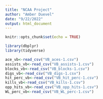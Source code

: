 ---
title: "NCAA Project"
author: "Amber Duevel"
date: "9/22/2022"
output: html_document
---

```{r setup, include=FALSE}
knitr::opts_chunk$set(echo = TRUE)
```

```{r packages}
library(dbplyr)
library(tidyverse)
```

```{r read in file}
ace_vb<-read_csv("VB_aces-1.csv")
assists_vb<-read_csv("VB_assists-1.csv")
blocks_vb<-read_csv("VB_blocks-1.csv")
digs_vb<-read_csv("VB_digs-1.csv")
hit_perc_vb<-read_csv("VB_hit_perc-1.csv")
kills_vb<-read_csv("VB_kills-1.csv")
opp_hits_vb<-read_csv("VB_opp_hits-1.csv")
WL_perc_vb<-read_csv("VB_WL_perc-1.csv")

```

```{r}

```
